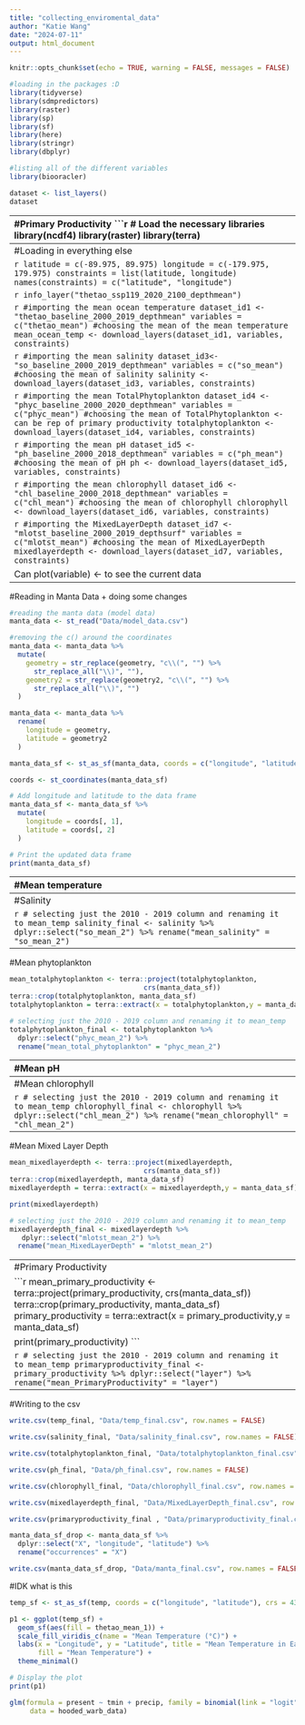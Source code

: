 ```yaml
---
title: "collecting_enviromental_data"
author: "Katie Wang"
date: "2024-07-11"
output: html_document
---
```


```r
knitr::opts_chunk$set(echo = TRUE, warning = FALSE, messages = FALSE)
```

```r
#loading in the packages :D
library(tidyverse)
library(sdmpredictors)
library(raster)
library(sp)
library(sf)
library(here)
library(stringr)
library(dbplyr)
```

```r
#listing all of the different variables 
library(biooracler)

dataset <- list_layers()
dataset
```
-----------------------------------------------------------------------------
#Primary Productivity
```r
# Load the necessary libraries
library(ncdf4)
library(raster)
library(terra)

# Open the NetCDF file
nc_file <- nc_open("Data/phyc_baseline_2000_2020_depthmean_7d39_02af_cdbd_U1721256162328.nc")

# Print the details of the variables and dimensions
print(nc_file)

# Define latitude and longitude constraints
latitude_range <- c(-89.975, 89.975)
longitude_range <- c(-179.975, 179.975)

# Get the latitude and longitude values from the NetCDF file
latitudes <- ncvar_get(nc_file, "latitude") # Replace with the actual latitude variable name in your file
longitudes <- ncvar_get(nc_file, "longitude") # Replace with the actual longitude variable name in your file

# Find the indices that match the desired latitude and longitude ranges
lat_idx <- which(latitudes >= latitude_range[1] & latitudes <= latitude_range[2])
lon_idx <- which(longitudes >= longitude_range[1] & longitudes <= longitude_range[2])

# Select the specific variable (replace 'phyc_mean' with your variable of interest)
variable_name <- "phyc_mean"

# Close the NetCDF file
nc_close(nc_file)

# Reverse the latitude indices to fix the upside-down issue
variable_data <- variable_data[, rev(seq_len(ncol(variable_data)))]

# Create a raster object from the variable data
r <- raster(t(variable_data)) # Transpose the matrix to switch latitude and longitude

# Assign the latitude and longitude values to the raster object
extent(r) <- extent(min(longitudes[lon_idx]), max(longitudes[lon_idx]), min(latitudes[lat_idx]), max(latitudes[lat_idx]))

# Convert the raster object to a SpatRaster object
primary_productivity <- rast(r)
```

-----------------------------------------------------------------------------
#Loading in everything else

```r
latitude = c(-89.975, 89.975)
longitude = c(-179.975, 179.975)
constraints = list(latitude, longitude)
names(constraints) = c("latitude", "longitude")
```

```r
info_layer("thetao_ssp119_2020_2100_depthmean")
```

```r
#importing the mean ocean temperature
dataset_id1 <- "thetao_baseline_2000_2019_depthmean"
variables = c("thetao_mean") #choosing the mean of the mean temperature 
mean_ocean_temp <- download_layers(dataset_id1, variables, constraints)
```

```r
#importing the mean salinity
dataset_id3<- "so_baseline_2000_2019_depthmean"
variables = c("so_mean") #choosing the mean of salinity
salinity <- download_layers(dataset_id3, variables, constraints)
```

```r
#importing the mean TotalPhytoplankton
dataset_id4 <- "phyc_baseline_2000_2020_depthmean"
variables = c("phyc_mean") #choosing the mean of TotalPhytoplankton <- can be rep of primary productivity
totalphytoplankton <- download_layers(dataset_id4, variables, constraints)
```

```r
#importing the mean pH
dataset_id5 <- "ph_baseline_2000_2018_depthmean"
variables = c("ph_mean") #choosing the mean of pH
ph <- download_layers(dataset_id5, variables, constraints)
```

```r
#importing the mean chlorophyll
dataset_id6 <- "chl_baseline_2000_2018_depthmean"
variables = c("chl_mean") #choosing the mean of chlorophyll
chlorophyll <- download_layers(dataset_id6, variables, constraints)
```

```r
#importing the MixedLayerDepth
dataset_id7 <- "mlotst_baseline_2000_2019_depthsurf"
variables = c("mlotst_mean") #choosing the mean of MixedLayerDepth
mixedlayerdepth <- download_layers(dataset_id7, variables, constraints)
```

Can plot(variable) <- to see the current data

-----------------------------------------------------------------------------
#Reading in Manta Data + doing some changes

```r
#reading the manta data (model data)
manta_data <- st_read("Data/model_data.csv")
```

```r
#removing the c() around the coordinates
manta_data <- manta_data %>%
  mutate(
    geometry = str_replace(geometry, "c\\(", "") %>%
      str_replace_all("\\)", ""),
    geometry2 = str_replace(geometry2, "c\\(", "") %>%
      str_replace_all("\\)", "")
  )
```

```r
manta_data <- manta_data %>%
  rename(
    longitude = geometry,
    latitude = geometry2
  )
```

```r
manta_data_sf <- st_as_sf(manta_data, coords = c("longitude", "latitude"), crs = "EPSG:4326") 
```

```r
coords <- st_coordinates(manta_data_sf)

# Add longitude and latitude to the data frame
manta_data_sf <- manta_data_sf %>%
  mutate(
    longitude = coords[, 1],
    latitude = coords[, 2]
  )

# Print the updated data frame
print(manta_data_sf)
```
-----------------------------------------------------------------------------
#Mean temperature

```r
#setting the max ocean temp crs to be the same
mean_temp <- terra::project(mean_ocean_temp,
                                 crs(manta_data_sf))
terra::crop(mean_ocean_temp, manta_data_sf)
temp = terra::extract(x = mean_ocean_temp,y = manta_data_sf)
```
```r
# selecting just the 2010 - 2019 column and renaming it to mean_temp 
temp_final <- temp %>%
  dplyr::select("thetao_mean_2") %>% 
  rename("mean_temp" = "thetao_mean_2")
```

-----------------------------------------------------------------------------
#Salinity
```r
mean_salinity <- terra::project(salinity,
                                 crs(manta_data_sf))
terra::crop(salinity, manta_data_sf)
salinity = terra::extract(x = salinity,y = manta_data_sf)
```

```r
# selecting just the 2010 - 2019 column and renaming it to mean_temp 
salinity_final <- salinity %>%
  dplyr::select("so_mean_2") %>% 
  rename("mean_salinity" = "so_mean_2")
```

-----------------------------------------------------------------------------
#Mean phytoplankton 
```r
mean_totalphytoplankton <- terra::project(totalphytoplankton,
                                 crs(manta_data_sf))
terra::crop(totalphytoplankton, manta_data_sf)
totalphytoplankton = terra::extract(x = totalphytoplankton,y = manta_data_sf)
```

```r
# selecting just the 2010 - 2019 column and renaming it to mean_temp 
totalphytoplankton_final <- totalphytoplankton %>%
  dplyr::select("phyc_mean_2") %>% 
  rename("mean_total_phytoplankton" = "phyc_mean_2")
```

-----------------------------------------------------------------------------
#Mean pH
```r
mean_ph <- terra::project(ph,
                          crs(manta_data_sf))
terra::crop(ph, manta_data_sf)
ph = terra::extract(x = ph,y = manta_data_sf)
```

```r
ph_final <- ph %>%
  dplyr::select("ph_mean_2") %>% 
  rename("mean_ph" = "ph_mean_2")
```

-----------------------------------------------------------------------------
#Mean chlorophyll
```r
mean_chlorophyll <- terra::project(chlorophyll,
                                 crs(manta_data_sf))
terra::crop(chlorophyll, manta_data_sf)
chlorophyll = terra::extract(x = chlorophyll,y = manta_data_sf)
```

```r
# selecting just the 2010 - 2019 column and renaming it to mean_temp 
chlorophyll_final <- chlorophyll %>%
   dplyr::select("chl_mean_2") %>% 
  rename("mean_chlorophyll" = "chl_mean_2")
```

-----------------------------------------------------------------------------
#Mean Mixed Layer Depth
```r
mean_mixedlayerdepth <- terra::project(mixedlayerdepth,
                                 crs(manta_data_sf))
terra::crop(mixedlayerdepth, manta_data_sf)
mixedlayerdepth = terra::extract(x = mixedlayerdepth,y = manta_data_sf)

print(mixedlayerdepth)
```

```r
# selecting just the 2010 - 2019 column and renaming it to mean_temp 
mixedlayerdepth_final <- mixedlayerdepth %>%
   dplyr::select("mlotst_mean_2") %>% 
  rename("mean_MixedLayerDepth" = "mlotst_mean_2")
```

-----------------------------------------------------------------------------
#Primary Productivity
```r
#setting the crs 
crs(primary_productivity) <- "+proj=longlat +datum=WGS84 +no_defs"
```

```r
mean_primary_productivity <- terra::project(primary_productivity,
                                 crs(manta_data_sf))
terra::crop(primary_productivity, manta_data_sf)
primary_productivity = terra::extract(x = primary_productivity,y = manta_data_sf)

print(primary_productivity)
```

```r
# selecting just the 2010 - 2019 column and renaming it to mean_temp 
primaryproductivity_final <- primary_productivity %>%
  dplyr::select("layer") %>% 
  rename("mean_PrimaryProductivity" = "layer")
```

-----------------------------------------------------------------------------
#Writing to the csv
  
```r
write.csv(temp_final, "Data/temp_final.csv", row.names = FALSE)
```

```r
write.csv(salinity_final, "Data/salinity_final.csv", row.names = FALSE)
```

```r
write.csv(totalphytoplankton_final, "Data/totalphytoplankton_final.csv", row.names = FALSE)
```

```r
write.csv(ph_final, "Data/ph_final.csv", row.names = FALSE)
```

```r
write.csv(chlorophyll_final, "Data/chlorophyll_final.csv", row.names = FALSE)
```

```r
write.csv(mixedlayerdepth_final, "Data/MixedLayerDepth_final.csv", row.names = FALSE)
```

```r
write.csv(primaryproductivity_final , "Data/primaryproductivity_final.csv", row.names = FALSE)
```


```r
manta_data_sf_drop <- manta_data_sf %>%
  dplyr::select("X", "longitude", "latitude") %>% 
  rename("occurrences" = "X")

```


```r
write.csv(manta_data_sf_drop, "Data/manta_final.csv", row.names = FALSE)
```

#IDK what is this 
```r
temp_sf <- st_as_sf(temp, coords = c("longitude", "latitude"), crs = 4326)

p1 <- ggplot(temp_sf) +
  geom_sf(aes(fill = thetao_mean_1)) +
  scale_fill_viridis_c(name = "Mean Temperature (°C)") +
  labs(x = "Longitude", y = "Latitude", title = "Mean Temperature in Each MPA",
       fill = "Mean Temperature") +
  theme_minimal()

# Display the plot
print(p1)
```

```r
glm(formula = present ~ tmin + precip, family = binomial(link = "logit"), 
     data = hooded_warb_data)
```

